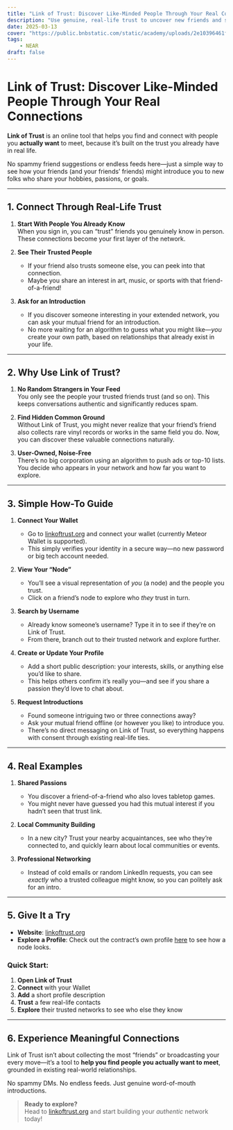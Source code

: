```yaml
---
title: "Link of Trust: Discover Like-Minded People Through Your Real Connections"
description: "Use genuine, real-life trust to uncover new friends and shared interests. No algorithms, no middlemen—just a direct path to meaningful connections."
date: 2025-03-13
cover: "https://public.bnbstatic.com/static/academy/uploads/2e10396461f643909d9ad6037e5a7b60.png"
tags:
    - NEAR
draft: false
---
```


# Link of Trust: Discover Like-Minded People Through Your Real Connections

**Link of Trust** is an online tool that helps you find and connect with people you **actually want** to meet, because it’s built on the trust you already have in real life.  

No spammy friend suggestions or endless feeds here—just a simple way to see how your friends (and your friends’ friends) might introduce you to new folks who share your hobbies, passions, or goals.

---

## 1. Connect Through Real-Life Trust

1. **Start With People You Already Know**  
   When you sign in, you can “trust” friends you genuinely know in person. These connections become your first layer of the network.

2. **See Their Trusted People**  
   - If your friend also trusts someone else, you can peek into that connection.  
   - Maybe you share an interest in art, music, or sports with that friend-of-a-friend!

3. **Ask for an Introduction**  
   - If you discover someone interesting in your extended network, you can ask your mutual friend for an introduction.  
   - No more waiting for an algorithm to guess what you might like—*you* create your own path, based on relationships that already exist in your life.

---

## 2. Why Use Link of Trust?

1. **No Random Strangers in Your Feed**  
   You only see the people your trusted friends trust (and so on). This keeps conversations authentic and significantly reduces spam.

2. **Find Hidden Common Ground**  
   Without Link of Trust, you might never realize that your friend’s friend also collects rare vinyl records or works in the same field you do. Now, you can discover these valuable connections naturally.

3. **User-Owned, Noise-Free**  
   There’s no big corporation using an algorithm to push ads or top-10 lists. You decide who appears in your network and how far you want to explore.

---

## 3. Simple How-To Guide

1. **Connect Your Wallet**  
   - Go to [linkoftrust.org](https://linkoftrust.org) and connect your wallet (currently Meteor Wallet is supported).  
   - This simply verifies your identity in a secure way—no new password or big tech account needed.

2. **View Your “Node”**  
   - You’ll see a visual representation of *you* (a node) and the people you trust.  
   - Click on a friend’s node to explore who *they* trust in turn.

3. **Search by Username**  
   - Already know someone’s username? Type it in to see if they’re on Link of Trust.  
   - From there, branch out to their trusted network and explore further.

4. **Create or Update Your Profile**  
   - Add a short public description: your interests, skills, or anything else you’d like to share.  
   - This helps others confirm it’s really you—and see if you share a passion they’d love to chat about.

5. **Request Introductions**  
   - Found someone intriguing two or three connections away?  
   - Ask your mutual friend offline (or however you like) to introduce you.  
   - There’s no direct messaging on Link of Trust, so everything happens with consent through existing real-life ties.

---

## 4. Real Examples

1. **Shared Passions**  
   - You discover a friend-of-a-friend who also loves tabletop games.  
   - You might never have guessed you had this mutual interest if you hadn’t seen that trust link.

2. **Local Community Building**  
   - In a new city? Trust your nearby acquaintances, see who they’re connected to, and quickly learn about local communities or events.

3. **Professional Networking**  
   - Instead of cold emails or random LinkedIn requests, you can see *exactly* who a trusted colleague might know, so you can politely ask for an intro.

---

## 5. Give It a Try

- **Website**: [linkoftrust.org](https://linkoftrust.org)  
- **Explore a Profile**: Check out the contract’s own profile [here](https://mainnet.linkoftrust.org/explore?user=3fCLAFzDq66YSapCcYgeDsVogtW2m8Prey93Dv9H5Cox) to see how a node looks.

### Quick Start:
1. **Open Link of Trust**  
2. **Connect** with your Wallet  
3. **Add** a short profile description  
4. **Trust** a few real-life contacts  
5. **Explore** their trusted networks to see who else they know

---

## 6. Experience Meaningful Connections

Link of Trust isn’t about collecting the most “friends” or broadcasting your every move—it’s a tool to **help you find people you actually want to meet**, grounded in existing real-world relationships.

No spammy DMs. No endless feeds. Just genuine word-of-mouth introductions. 

> **Ready to explore?**  
> Head to [linkoftrust.org](https://linkoftrust.org) and start building your *authentic* network today!

